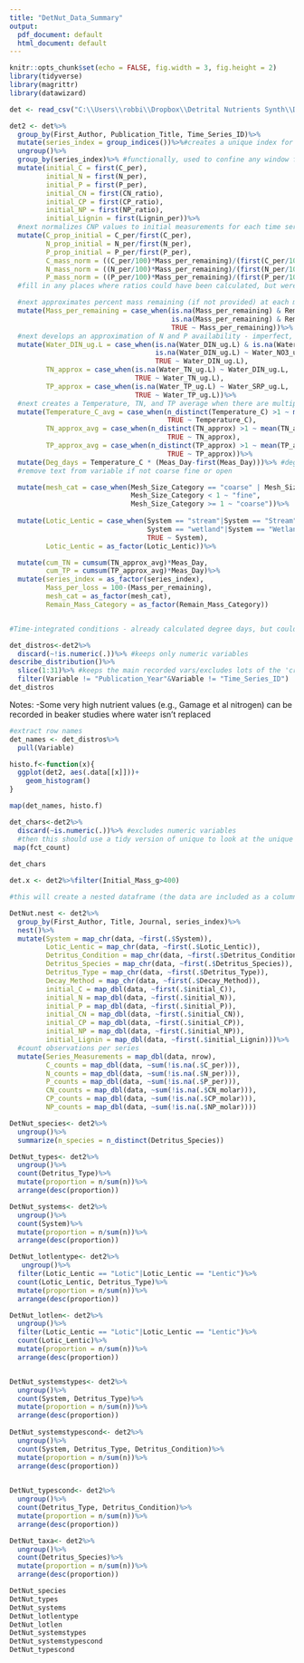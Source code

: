 ```yaml
---
title: "DetNut_Data_Summary"
output:
  pdf_document: default
  html_document: default
---
```


```r
knitr::opts_chunk$set(echo = FALSE, fig.width = 3, fig.height = 2)
library(tidyverse)
library(magrittr)
library(datawizard)
```

```r


det <- read_csv("C:\\Users\\robbi\\Dropbox\\Detrital Nutrients Synth\\DetNutSynth_Database_preliminary.csv")


```


```r
det2 <- det%>%
  group_by(First_Author, Publication_Title, Time_Series_ID)%>%
  mutate(series_index = group_indices())%>%#creates a unique index for each time series
  ungroup()%>%
  group_by(series_index)%>% #functionally, used to confine any window functions like first() to a time series rather than the first observation of whole dataframe
  mutate(initial_C = first(C_per),
         initial_N = first(N_per),
         initial_P = first(P_per),
         initial_CN = first(CN_ratio),
         initial_CP = first(CP_ratio),
         initial_NP = first(NP_ratio),
         initial_Lignin = first(Lignin_per))%>%
  #next normalizes CNP values to initial measurements for each time series and to initial masses as in Manzoni
  mutate(C_prop_initial = C_per/first(C_per),
         N_prop_initial = N_per/first(N_per),
         P_prop_initial = P_per/first(P_per),
         C_mass_norm = ((C_per/100)*Mass_per_remaining)/(first(C_per/100)*first(Mass_per_remaining)),
         N_mass_norm = ((N_per/100)*Mass_per_remaining)/(first(N_per/100)*first(Mass_per_remaining)),
         P_mass_norm = ((P_per/100)*Mass_per_remaining)/(first(P_per/100)*first(Mass_per_remaining)))%>%
  #fill in any places where ratios could have been calculated, but weren't

  #next approximates percent mass remaining (if not provided) at each measurement day from k value
  mutate(Mass_per_remaining = case_when(is.na(Mass_per_remaining) & Remain_Mass_Category == "afdm" ~ exp(-k*Meas_Day)*100,
                                        is.na(Mass_per_remaining) & Remain_Mass_Category == "dm" ~ exp(-k*Meas_Day)*100,
                                        TRUE ~ Mass_per_remaining))%>%
  #next develops an approximation of N and P availability - imperfect, but aggregates the N and P data together about as well as possible without assuming anything else
  mutate(Water_DIN_ug.L = case_when(is.na(Water_DIN_ug.L) & is.na(Water_NH4_ug.L) ~ Water_NO3_ug.L,
                                    is.na(Water_DIN_ug.L) ~ Water_NO3_ug.L + Water_NH4_ug.L,
                                    TRUE ~ Water_DIN_ug.L),
         TN_approx = case_when(is.na(Water_TN_ug.L) ~ Water_DIN_ug.L,
                               TRUE ~ Water_TN_ug.L),
         TP_approx = case_when(is.na(Water_TP_ug.L) ~ Water_SRP_ug.L,
                               TRUE ~ Water_TP_ug.L))%>%
  #next creates a Temperature, TN, and TP average when there are multiple values given - these NEEDS TO BE CHANGED INTO A TIME-WEIGHTED AVERAGE
  mutate(Temperature_C_avg = case_when(n_distinct(Temperature_C) >1 ~ mean(Temperature_C), 
                                       TRUE ~ Temperature_C),
         TN_approx_avg = case_when(n_distinct(TN_approx) >1 ~ mean(TN_approx), 
                                       TRUE ~ TN_approx),
         TP_approx_avg = case_when(n_distinct(TP_approx) >1 ~ mean(TP_approx), 
                                       TRUE ~ TP_approx))%>%
  mutate(Deg_days = Temperature_C * (Meas_Day-first(Meas_Day)))%>% #degree days
  #remove text from variable if not coarse fine or open

  mutate(mesh_cat = case_when(Mesh_Size_Category == "coarse" | Mesh_Size_Category == "fine" | Mesh_Size_Category == "open" ~ Mesh_Size_Category,
                              Mesh_Size_Category < 1 ~ "fine",
                              Mesh_Size_Category >= 1 ~ "coarse"))%>%
 
  mutate(Lotic_Lentic = case_when(System == "stream"|System == "Stream"|System == "Channel"|System == "river" ~ "Lotic",
                                  System == "wetland"|System == "Wetland"|System == "wetlands"|System == "marsh"|System == "lake"|System == "Lake"|System == "pond"|System == "reservoir" ~ "Lentic",
                                  TRUE ~ System),
         Lotic_Lentic = as_factor(Lotic_Lentic))%>%

  mutate(cum_TN = cumsum(TN_approx_avg)*Meas_Day,
         cum_TP = cumsum(TP_approx_avg)*Meas_Day)%>%
  mutate(series_index = as_factor(series_index),
         Mass_per_loss = 100-(Mass_per_remaining),
         mesh_cat = as_factor(mesh_cat),
         Remain_Mass_Category = as_factor(Remain_Mass_Category))


#Time-integrated conditions - already calculated degree days, but could do to approximate a cumulative N load, P load, etc.

```


```r
det_distros<-det2%>%
  discard(~!is.numeric(.))%>% #keeps only numeric variables
describe_distribution()%>%
  slice(1:31)%>% #keeps the main recorded vars/excludes lots of the 'created' or summarized variables from earlier chunk
  filter(Variable != "Publication_Year"&Variable != "Time_Series_ID")
det_distros
```
Notes:
-Some very high nutrient values (e.g., Gamage et al nitrogen) can be recorded in beaker studies where water isn't replaced



```r
#extract row names
det_names <- det_distros%>%
  pull(Variable)

histo.f<-function(x){
  ggplot(det2, aes(.data[[x]]))+
    geom_histogram()
}

map(det_names, histo.f)

```

```r
det_chars<-det2%>%
  discard(~is.numeric(.))%>% #excludes numeric variables
  #then this should use a tidy version of unique to look at the unique levels for many of the variables that are not descriptive, which can be filtered out
 map(fct_count)
  
det_chars
```

```r
det.x <- det2%>%filter(Initial_Mass_g>400)

```



```r
#this will create a nested dataframe (the data are included as a column within the larger dataframe) that can be used to look at characteristics of each time series, rather than the  data overall. This may have limited application, but can also be expanded.

DetNut.nest <- det2%>%
  group_by(First_Author, Title, Journal, series_index)%>%
  nest()%>%
  mutate(System = map_chr(data, ~first(.$System)),
         Lotic_Lentic = map_chr(data, ~first(.$Lotic_Lentic)),
         Detritus_Condition = map_chr(data, ~first(.$Detritus_Condition)),
         Detritus_Species = map_chr(data, ~first(.$Detritus_Species)),
         Detritus_Type = map_chr(data, ~first(.$Detritus_Type)),
         Decay_Method = map_chr(data, ~first(.$Decay_Method)),
         initial_C = map_dbl(data, ~first(.$initial_C)),
         initial_N = map_dbl(data, ~first(.$initial_N)),
         initial_P = map_dbl(data, ~first(.$initial_P)),
         initial_CN = map_dbl(data, ~first(.$initial_CN)),
         initial_CP = map_dbl(data, ~first(.$initial_CP)),
         initial_NP = map_dbl(data, ~first(.$initial_NP)),
         initial_Lignin = map_dbl(data, ~first(.$initial_Lignin)))%>%
  #count observations per series
  mutate(Series_Measurements = map_dbl(data, nrow),
         C_counts = map_dbl(data, ~sum(!is.na(.$C_per))),
         N_counts = map_dbl(data, ~sum(!is.na(.$N_per))),
         P_counts = map_dbl(data, ~sum(!is.na(.$P_per))),
         CN_counts = map_dbl(data, ~sum(!is.na(.$CN_molar))),
         CP_counts = map_dbl(data, ~sum(!is.na(.$CP_molar))),
         NP_counts = map_dbl(data, ~sum(!is.na(.$NP_molar))))


```



```r
DetNut_species<- det2%>%
  ungroup()%>%
  summarize(n_species = n_distinct(Detritus_Species))

DetNut_types<- det2%>%
  ungroup()%>%
  count(Detritus_Type)%>%
  mutate(proportion = n/sum(n))%>%
  arrange(desc(proportion))

DetNut_systems<- det2%>%
  ungroup()%>%
  count(System)%>%
  mutate(proportion = n/sum(n))%>%
  arrange(desc(proportion))

DetNut_lotlentype<- det2%>%
   ungroup()%>%
  filter(Lotic_Lentic == "Lotic"|Lotic_Lentic == "Lentic")%>%
  count(Lotic_Lentic, Detritus_Type)%>%
  mutate(proportion = n/sum(n))%>%
  arrange(desc(proportion))

DetNut_lotlen<- det2%>%
  ungroup()%>%
  filter(Lotic_Lentic == "Lotic"|Lotic_Lentic == "Lentic")%>%
  count(Lotic_Lentic)%>%
  mutate(proportion = n/sum(n))%>%
  arrange(desc(proportion))


DetNut_systemstypes<- det2%>%
  ungroup()%>%
  count(System, Detritus_Type)%>%
  mutate(proportion = n/sum(n))%>%
  arrange(desc(proportion))
 
DetNut_systemstypescond<- det2%>%
  ungroup()%>%
  count(System, Detritus_Type, Detritus_Condition)%>%
  mutate(proportion = n/sum(n))%>%
  arrange(desc(proportion))

 
DetNut_typescond<- det2%>%
  ungroup()%>%
  count(Detritus_Type, Detritus_Condition)%>%
  mutate(proportion = n/sum(n))%>%
  arrange(desc(proportion))

DetNut_taxa<- det2%>%
  ungroup()%>%
  count(Detritus_Species)%>%
  mutate(proportion = n/sum(n))%>%
  arrange(desc(proportion))

DetNut_species
DetNut_types
DetNut_systems
DetNut_lotlentype
DetNut_lotlen
DetNut_systemstypes
DetNut_systemstypescond
DetNut_typescond

```





